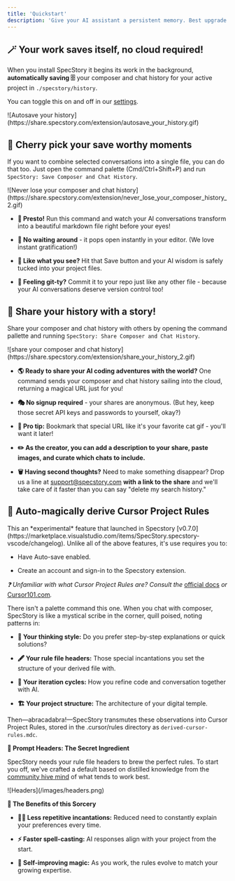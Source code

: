 ```yaml
---
title: 'Quickstart'
description: 'Give your AI assistant a persistent memory. Best upgrade since coffee ☕'
---
```


## 🪄 Your work saves itself, no cloud required!

When you install SpecStory it begins its work in the background, **automatically saving 🗄️** your composer and chat history for your active project in `./specstory/history`.

You can toggle this on and off in our [settings](/settings).

<Frame>
  ![Autosave your history](https://share.specstory.com/extension/autosave_your_history.gif)
</Frame>

## 🎯 Cherry pick your save worthy moments

If you want to combine selected conversations into a single file, you can do that too. Just open the command palette (Cmd/Ctrl+Shift+P) and run `SpecStory: Save Composer and Chat History`.

<Frame>
  ![Never lose your composer and chat history](https://share.specstory.com/extension/never_lose_your_composer_history_2.gif)
</Frame>

* **📝 Presto!** Run this command and watch your AI conversations transform into a beautiful markdown file right before your eyes!

* **👀 No waiting around** - it pops open instantly in your editor. (We love instant gratification!)

* **💾 Like what you see?** Hit that Save button and your AI wisdom is safely tucked into your project files.

* **🌳 Feeling git-ty?** Commit it to your repo just like any other file - because your AI conversations deserve version control too!

## 🌟 Share your history with a story!

Share your composer and chat history with others by opening the command pallette and running `SpecStory: Share Composer and Chat History`.

<Frame>
  ![share your composer and chat history](https://share.specstory.com/extension/share_your_history_2.gif)
</Frame>

* **🌎 Ready to share your AI coding adventures with the world?** One command sends your composer and chat history sailing into the cloud, returning a magical URL just for you!

* **🎭 No signup required** - your shares are anonymous. (But hey, keep those secret API keys and passwords to yourself, okay?)

* **🔗 Pro tip:** Bookmark that special URL like it's your favorite cat gif - you'll want it later!

* **✏️ As the creator, you can add a description to your share, paste images, and curate which chats to include.**

* **🗑️ Having second thoughts?** Need to make something disappear? Drop us a line at [support@specstory.com](mailto:support@specstory.com) **with a link to the share** and we'll take care of it faster than you can say "delete my search history."

## 🧪 Auto-magically derive Cursor Project Rules

<Info>
  This an *experimental* feature that launched in Specstory  [v0.7.0](https://marketplace.visualstudio.com/items/SpecStory.specstory-vscode/changelog). Unlike all of the above features, it's use requires you to:

  * Have Auto-save enabled.

  * Create an account and sign-in to the Specstory extension.
</Info>

*❓ Unfamiliar with what Cursor Project Rules are? Consult the* [official docs](https://docs.cursor.com/context/rules-for-ai#project-rules-recommended) *or* [Cursor101.com](https://cursor101.com/cursor/rules)*.*

There isn't a palette command this one. When you chat with composer, SpecStory is like a mystical scribe in the corner, quill poised, noting patterns in:

* **🧠 Your thinking style:** Do you prefer step-by-step explanations or quick solutions?

* **🖋️ Your rule file headers:** Those special incantations you set the structure of your derived file with.

* **🔄 Your iteration cycles:** How you refine code and conversation together with AI.

* **🏗️ Your project structure:** The architecture of your digital temple.

Then—abracadabra!—SpecStory transmutes these observations into Cursor Project Rules, stored in the .cursor/rules directory as `derived-cursor-rules.mdc`.

**🌈 Prompt Headers: The Secret Ingredient**

SpecStory needs your rule file headers to brew the perfect rules. To start you off, we've crafted a default based on distilled knowledge from the [community hive mind](https://www.reddit.com/r/cursor/comments/1hwwo60/top_crowdsourced_wisdom_for_effectively/) of what tends to work best.

<Frame>
  ![Headers](/images/headers.png)
</Frame>

**🌟 The Benefits of this Sorcery**

* **🧙‍♀️ Less repetitive incantations:** Reduced need to constantly explain your preferences every time.

* **⚡ Faster spell-casting:** AI responses align with your project from the start.

* **🔄 Self-improving magic:** As you work, the rules evolve to match your growing expertise.